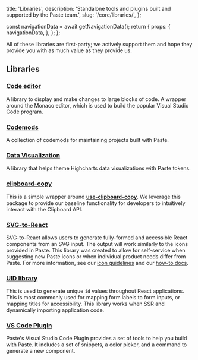   title: 'Libraries',
  description: 'Standalone tools and plugins built and supported by the Paste team.',
  slug: '/core/libraries/',
};



  const navigationData = await getNavigationData();
  return {
    props: {
      navigationData,
    },
  };
};

<GenericHeader name={meta.title} categoryRoute={SidebarCategoryRoutes.CORE} description={meta.description}>
  <PageHeaderSeparator>
    <Separator orientation="horizontal"/>
  </PageHeaderSeparator>
</GenericHeader>

<contentwrapper>

<PageAside data={mdxHeadings} />

<content>

All of these libraries are first-party; we actively support them and hope they provide you with as much value as they provide us.

## Libraries

### [Code editor](/core/libraries/code-editor)

A library to display and make changes to large blocks of code. A wrapper around the Monaco editor, which is used to build the popular Visual Studio Code program.

### [Codemods](/core/libraries/codemods)

A collection of codemods for maintaining projects built with Paste.

### [Data Visualization](/core/libraries/data-visualization)

A library that helps theme Highcharts data visualizations with Paste tokens.

### [clipboard-copy](https://github.com/twilio-labs/paste/tree/main/packages/paste-libraries/clipboard-copy)

This is a simple wrapper around <strong>[use-clipboard-copy](https://github.com/wsmd/use-clipboard-copy)</strong>. We leverage this package to provide our baseline functionality for developers to intuitively interact with the Clipboard API.

### [SVG-to-React](https://github.com/twilio-labs/svg-to-react)

SVG-to-React allows users to generate fully-formed and accessible React components from an SVG input.
The output will work similarly to the icons provided in Paste. This library was created to allow for
self-service when suggesting new Paste icons or when individual product needs differ from Paste. For more
information, see our [icon guidelines](/components/icon/usage-guidelines) and our [how-to docs](/introduction/contributing/icons).

### [UID library](/core/libraries/uid-library)

This is used to generate unique `id` values throughout React applications. This is most commonly used for
mapping form labels to form inputs, or mapping titles for accessibility. This library works when SSR and dynamically importing
application code.

### [VS Code Plugin](/core/libraries/vs-code-plugin)

Paste's Visual Studio Code Plugin provides a set of tools to help you build with Paste. It includes a set of snippets, a color picker, and a command to generate a new component.

</content>

</contentwrapper>
